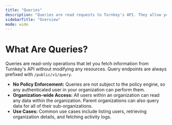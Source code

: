 ```yaml
---
title: "Queries"
description: "Queries are read requests to Turnkey's API. They allow you to retrieve data about your organization and its resources."
sidebarTitle: "Overview"
mode: wide
---
```


# What Are Queries?

Queries are read-only operations that let you fetch information from Turnkey's API without modifying any resources. Query endpoints are always prefixed with `/public/v1/query`.

- **No Policy Enforcement:** Queries are not subject to the policy engine, so any authenticated user in your organization can perform them.
- **Organization-wide Access:** All users within an organization can read any data within the organization. Parent organizations can also query data for all of their sub-organizations.
- **Use Cases:** Common use cases include listing users, retrieving organization details, and fetching activity logs.


